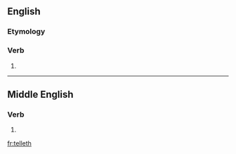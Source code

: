 ==English==

===Etymology===
{{suffix|telle|eth|lang=en}}

===Verb===
{{en-verb form}}

# {{en-archaic third-person singular of|tell|lang=en}}

----

==Middle English==

===Verb===
{{head|enm|verb form}}

# {{conjugation of|tellen||3|s|pres|ind|lang=enm}}

[[fr:telleth]]